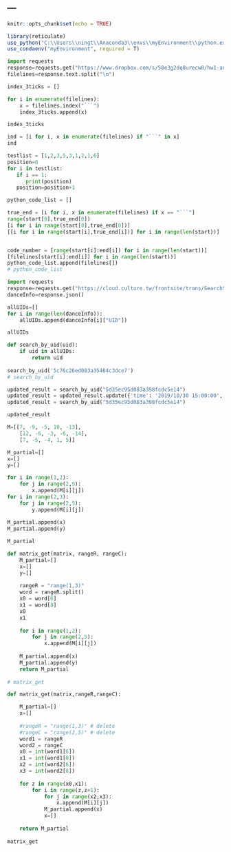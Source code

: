 ---
---

```r
knitr::opts_chunk$set(echo = TRUE)

library(reticulate)
use_python("C:\\Users\\ningt\\Anaconda3\\envs\\myEnvironment\\python.exe",required = T)
use_condaenv("myEnvironment", required = T)
```

```python
import requests
response=requests.get("https://www.dropbox.com/s/58e3g2dq8urecw0/hw1-ans.Rmd?dl=1")
filelines=response.text.split("\n")
```


```python
index_3ticks = []

for i in enumerate(filelines):
    x = filelines.index("```")
    index_3ticks.append(x)

index_3ticks
```

```python
ind = [i for i, x in enumerate(filelines) if "```" in x]
ind
```

```python
testlist = [1,2,3,5,3,1,2,1,6]    
position=0
for i in testlist:
   if i == 1:
      print(position)
   position=position+1
```

```python
python_code_list = []

true_end = [i for i, x in enumerate(filelines) if x == "```"]
range(start[0],true_end[0])
[i for i in range(start[0],true_end[0])] 
[[i for i in range(start[i],true_end[i])] for i in range(len(start))]


code_number = [range(start[i]:end[i]) for i in range(len(start))]
[filelines[start[i]:end[i]] for i in range(len(start))]
python_code_list.append(filelines[])
# python_code_list
```


```python
import requests
response=requests.get("https://cloud.culture.tw/frontsite/trans/SearchShowAction.do?method=doFindTypeJ&category=3")
danceInfo=response.json()
```

```python
allUIDs=[]
for i in range(len(danceInfo)):    
    allUIDs.append(danceInfo[i]["UID"])

allUIDs
```

```python
def search_by_uid(uid):
    if uid in allUIDs:
        return uid
    
search_by_uid('5c76c26ed083a35404c3dce7')
# search_by_uid
```

```python
updated_result = search_by_uid("5d35ec95d083a398fcdc5e14")
updated_result = updated_result.update({'time': '2019/10/30 15:00:00', 'location': '新北市三峽區大學路151號', 'locationName': '國立臺北大學'})
updated_result = search_by_uid("5d35ec95d083a398fcdc5e14")

updated_result
```

```python
M=[[7, -9, -5, 10, -13], 
    [12, -6, -3, -6, -14], 
    [7, -5, -4, 1, 5]]
```

```python
M_partial=[]
x=[]
y=[]

for i in range(1,2):    
    for j in range(2,5):
        x.append(M[i][j])
for i in range(2,3):    
    for j in range(2,5):
        y.append(M[i][j])
        
M_partial.append(x)        
M_partial.append(y) 

M_partial
```

```python
def matrix_get(matrix, rangeR, rangeC):
    M_partial=[]
    x=[]
    y=[]
    
    rangeR = "range(1,3)"
    word = rangeR.split()
    x0 = word[6]
    x1 = word[8]
    x0
    x1
     
    for i in range(1,2):    
        for j in range(2,5):
            x.append(M[i][j])
            
    M_partial.append(x)        
    M_partial.append(y) 
    return M_partial
    
# matrix_get
```

```python
def matrix_get(matrix,rangeR,rangeC):

    M_partial=[]
    x=[]
    
    #rangeR = "range(1,3)" # delete
    #rangeC = "range(2,5)" # delete
    word1 = rangeR
    word2 = rangeC
    x0 = int(word1[6])
    x1 = int(word1[8])
    x2 = int(word2[6])
    x3 = int(word2[8])
    
    for z in range(x0,x1):
        for i in range(z,z+1):    
            for j in range(x2,x3):
                x.append(M[i][j])
            M_partial.append(x)
            x=[]
    
    return M_partial
    
matrix_get
```